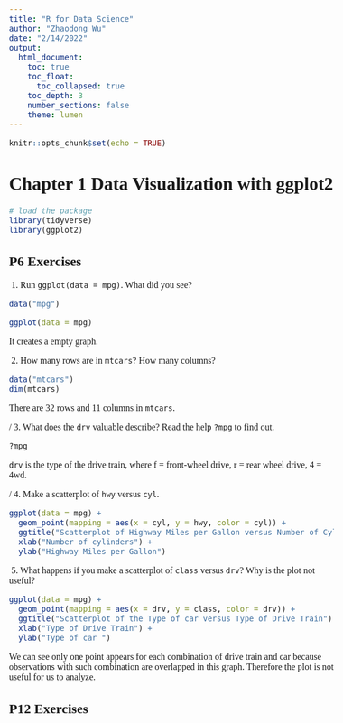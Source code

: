 ```yaml
---
title: "R for Data Science"
author: "Zhaodong Wu"
date: "2/14/2022"
output:   
  html_document:
    toc: true
    toc_float:
      toc_collapsed: true
    toc_depth: 3
    number_sections: false
    theme: lumen
---
```


<style type="text/css">
  body{
  font-size: 12pt;
  font-family: Roman;
}
</style>

```r
knitr::opts_chunk$set(echo = TRUE)
```

# Chapter 1 Data Visualization with ggplot2

```r
# load the package
library(tidyverse)
library(ggplot2)
```

## P6 Exercises

\ 1. Run `ggplot(data = mpg)`. What did you see?

```r
data("mpg")

ggplot(data = mpg)
```

It creates a empty graph.

\ 2. How many rows are in `mtcars`? How many columns?

```r
data("mtcars")
dim(mtcars)
```

There are 32 rows and 11 columns in `mtcars`.

/ 3. What does the `drv` valuable describe? Read the help `?mpg` to find out.

```r
?mpg
```

`drv` is the type of the drive train, where f = front-wheel drive, r = rear wheel drive, 4 = 4wd.

/ 4. Make a scatterplot of `hwy` versus `cyl`.

```r
ggplot(data = mpg) +
  geom_point(mapping = aes(x = cyl, y = hwy, color = cyl)) +
  ggtitle("Scatterplot of Highway Miles per Gallon versus Number of Cylinders") +
  xlab("Number of cylinders") +
  ylab("Highway Miles per Gallon")
```

\ 5. What happens if you make a scatterplot of `class` versus `drv`? Why is the plot not useful?

```r
ggplot(data = mpg) +
  geom_point(mapping = aes(x = drv, y = class, color = drv)) +
  ggtitle("Scatterplot of the Type of car versus Type of Drive Train") +
  xlab("Type of Drive Train") +
  ylab("Type of car ")
```

We can see only one point appears for each combination of drive train and car because observations with such combination are overlapped in this graph. Therefore the plot is not useful for us to analyze.

## P12 Exercises